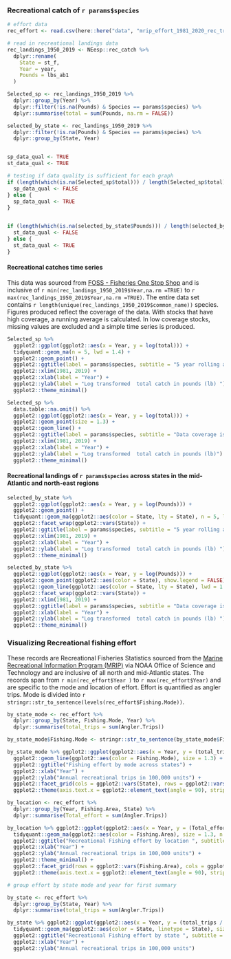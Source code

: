 
### Recreational catch of `r params$species`


```r
# effort data
rec_effort <- read.csv(here::here("data", "mrip_effort_1981_2020_rec_trips_MA_NE.csv"), stringsAsFactors = T, fileEncoding = "UTF-8-BOM")

# read in recreational landings data
rec_landings_1950_2019 <- NEesp::rec_catch %>%
  dplyr::rename(
    State = st_f,
    Year = year,
    Pounds = lbs_ab1
  )

Selected_sp <- rec_landings_1950_2019 %>%
  dplyr::group_by(Year) %>%
  dplyr::filter(!is.na(Pounds) & Species == params$species) %>%
  dplyr::summarise(total = sum(Pounds, na.rm = FALSE))

selected_by_state <- rec_landings_1950_2019 %>%
  dplyr::filter(!is.na(Pounds) & Species == params$species) %>%
  dplyr::group_by(State, Year)


sp_data_qual <- TRUE
st_data_qual <- TRUE

# testing if data quality is sufficient for each graph
if (length(which(is.na(Selected_sp$total))) / length(Selected_sp$total) > 0.40) {
  sp_data_qual <- FALSE
} else {
  sp_data_qual <- TRUE
}


if (length(which(is.na(selected_by_state$Pounds))) / length(selected_by_state$Pounds) > 0.50) {
  st_data_qual <- FALSE
} else {
  st_data_qual <- TRUE
}
```

#### Recreational catches time series 

This data was sourced from [FOSS - Fisheries One Stop Shop](https://foss.nmfs.noaa.gov/apexfoss/f?p=215:200:4615327020711::NO:::) and is inclusive of `r min(rec_landings_1950_2019$Year,na.rm =TRUE) ` to `r max(rec_landings_1950_2019$Year,na.rm =TRUE)`. The entire data set contains `r length(unique(rec_landings_1950_2019$common_name))` species. Figures produced reflect the coverage of the data. With stocks that have high coverage, a running average is calculated. In low coverage stocks, missing values are excluded and a simple time series is produced. 


```r

Selected_sp %>%
  ggplot2::ggplot(ggplot2::aes(x = Year, y = log(total))) +
  tidyquant::geom_ma(n = 5, lwd = 1.4) +
  ggplot2::geom_point() +
  ggplot2::ggtitle(label = params$species, subtitle = "5 year rolling average") +
  ggplot2::xlim(1981, 2019) +
  ggplot2::xlab(label = "Year") +
  ggplot2::ylab(label = "Log transformed  total catch in pounds (lb) ") +
  ggplot2::theme_minimal()
```


```r

Selected_sp %>%
  data.table::na.omit() %>%
  ggplot2::ggplot(ggplot2::aes(x = Year, y = log(total))) +
  ggplot2::geom_point(size = 1.3) +
  ggplot2::geom_line() +
  ggplot2::ggtitle(label = params$species, subtitle = "Data coverage is poor") +
  ggplot2::xlim(1981, 2019) +
  ggplot2::xlab(label = "Year") +
  ggplot2::ylab(label = "Log transformed  total catch in pounds (lb)") +
  ggplot2::theme_minimal()
```


#### Recreational landings of `r params$species` across states in the mid-Atlantic and north-east regions

```r

selected_by_state %>%
  ggplot2::ggplot(ggplot2::aes(x = Year, y = log(Pounds))) +
  ggplot2::geom_point() +
  tidyquant::geom_ma(ggplot2::aes(color = State, lty = State), n = 5, lwd = 1.4, na.rm = TRUE, show.legend = FALSE) +
  ggplot2::facet_wrap(ggplot2::vars(State)) +
  ggplot2::ggtitle(label = params$species, subtitle = "5 year rolling average") +
  ggplot2::xlim(1981, 2019) +
  ggplot2::xlab(label = "Year") +
  ggplot2::ylab(label = "Log transformed  total catch in pounds (lb) ") +
  ggplot2::theme_minimal()
```

```r

selected_by_state %>%
  ggplot2::ggplot(ggplot2::aes(x = Year, y = log(Pounds))) +
  ggplot2::geom_point(ggplot2::aes(color = State), show.legend = FALSE) +
  ggplot2::geom_line(ggplot2::aes(color = State, lty = State), lwd = 1.3, show.legend = FALSE) +
  ggplot2::facet_wrap(ggplot2::vars(State)) +
  ggplot2::xlim(1981, 2019) +
  ggplot2::ggtitle(label = params$species, subtitle = "Data coverage is poor") +
  ggplot2::xlab(label = "Year") +
  ggplot2::ylab(label = "Log transformed  total catch in pounds (lb) ") +
  ggplot2::theme_minimal()
```


### Visualizing Recreational fishing effort

These records are Recreational Fisheries Statistics sourced from the [ Marine Recreational Information Program (MRIP) ](https://www.st.nmfs.noaa.gov/recreational-fisheries/data-and-documentation/queries/index) via NOAA Office of Science and Technology and are inclusive of all north and mid-Atlantic states. The records span from `r min(rec_effort$Year )` to `r max(rec_effort$Year) ` and are specific to the mode and location of effort. Effort is quantified as angler trips. Mode is divided into `r stringr::str_to_sentence(levels(rec_effort$Fishing.Mode))`.


```r
by_state_mode <- rec_effort %>%
  dplyr::group_by(State, Fishing.Mode, Year) %>%
  dplyr::summarise(total_trips = sum(Angler.Trips))

by_state_mode$Fishing.Mode <- stringr::str_to_sentence(by_state_mode$Fishing.Mode)

by_state_mode %>% ggplot2::ggplot(ggplot2::aes(x = Year, y = (total_trips / 100000))) +
  ggplot2::geom_line(ggplot2::aes(color = Fishing.Mode), size = 1.3) +
  ggplot2::ggtitle("Fishing effort by mode across states") +
  ggplot2::xlab("Year") +
  ggplot2::ylab("Annual recreational trips in 100,000 units") +
  ggplot2::facet_grid(cols = ggplot2::vars(State), rows = ggplot2::vars(Fishing.Mode)) +
  ggplot2::theme(axis.text.x = ggplot2::element_text(angle = 90), strip.text.x = ggplot2::element_text(size = 7, angle = 30))
```

```r

by_location <- rec_effort %>%
  dplyr::group_by(Year, Fishing.Area, State) %>%
  dplyr::summarise(Total_effort = sum(Angler.Trips))

by_location %>% ggplot2::ggplot(ggplot2::aes(x = Year, y = (Total_effort / 100000))) +
  tidyquant::geom_ma(ggplot2::aes(color = Fishing.Area), size = 1.3, n = 5) +
  ggplot2::ggtitle("Recreational Fishing effort by location ", subtitle = " 4 year rolling average") +
  ggplot2::xlab("Year") +
  ggplot2::ylab("Annual recreational trips in 100,000 units") +
  ggplot2::theme_minimal() +
  ggplot2::facet_grid(rows = ggplot2::vars(Fishing.Area), cols = ggplot2::vars(State)) +
  ggplot2::theme(axis.text.x = ggplot2::element_text(angle = 90), strip.text.x = ggplot2::element_text(size = 7, angle = 30))
```

```r
# group effort by state mode and year for first summary

by_state <- rec_effort %>%
  dplyr::group_by(State, Year) %>%
  dplyr::summarise(total_trips = sum(Angler.Trips))

by_state %>% ggplot2::ggplot(ggplot2::aes(x = Year, y = (total_trips / 100000))) +
  tidyquant::geom_ma(ggplot2::aes(color = State, linetype = State), size = 1.3, n = 5) +
  ggplot2::ggtitle("Recreational Fishing effort by state ", subtitle = "5 year rolling average") +
  ggplot2::xlab("Year") +
  ggplot2::ylab("Annual recreational trips in 100,000 units")
```

